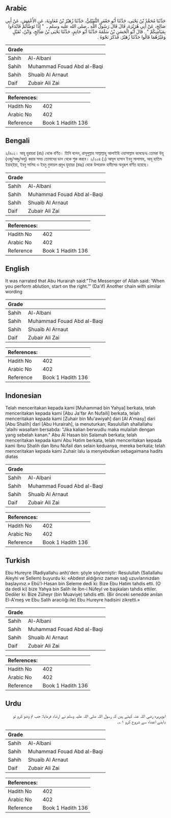 ## Arabic


<div dir="rtl" lang="ar" style={{fontSize:'larger',backgroundColor:'#f8f9fa',padding:20}}>
حَدَّثَنَا مُحَمَّدُ بْنُ يَحْيَى، حَدَّثَنَا أَبُو جَعْفَرٍ النُّفَيْلِيُّ، حَدَّثَنَا زُهَيْرُ بْنُ مُعَاوِيَةَ، عَنِ الأَعْمَشِ، عَنْ أَبِي صَالِحٍ، عَنْ أَبِي هُرَيْرَةَ، قَالَ قَالَ رَسُولُ اللَّهِ ـ صلى الله عليه وسلم ـ ‏ "‏ إِذَا تَوَضَّأْتُمْ فَابْدَءُوا بِمَيَامِنِكُمْ ‏"‏ ‏.‏ قَالَ أَبُو الْحَسَنِ بْنُ سَلَمَةَ حَدَّثَنَا أَبُو حَاتِمٍ، حَدَّثَنَا يَحْيَى بْنُ صَالِحٍ، وَابْنُ، نُفَيْلٍ وَغَيْرُهُمَا قَالُوا حَدَّثَنَا زُهَيْرٌ، فَذَكَرَ نَحْوَهُ ‏.‏
</div>
<div style={{backgroundColor:'#f8f9fa',padding:20, marginBottom: 10}}><table> <thead> <tr> <th>Grade</th> <th></th> </tr> </thead> <tbody> <tr><td>Sahih</td><td>Al-Albani</td></tr><tr><td>Sahih</td><td>Muhammad Fouad Abd al-Baqi</td></tr><tr><td>Sahih</td><td>Shuaib Al Arnaut</td></tr><tr><td>Daif</td><td>Zubair Ali Zai</td></tr></tbody></table><table> <thead> <tr> <th>References:</th> <th></th> </tr> </thead> <tbody><tr><td>Hadith No</td><td>402</td></tr><tr><td>Arabic No</td><td>402</td></tr><tr><td>Reference</td><td>Book 1 Hadith 136</td></tr></tbody></table></div>

## Bengali


<div dir="ltr" lang="bn" style={{fontSize:'larger',backgroundColor:'#f8f9fa',padding:20}}>
২/৪০২। আবূ হুরায়রা (রাঃ) থেকে বর্ণিত। তিনি বলেন, রাসূলুল্লাহ সাল্লাল্লাহু আলাইহি ওয়াসাল্লাম বলেছেনঃ তোমরা উযূ (ওজু/অজু/অযু) করার সময় তোমাদের ডান থেকে শুরু করবে। ২/২০৪ (১) আবূল হাসান ইবনু সালামাহ, আবূ হাতিম ইয়াহ্ইয়া, ইবনু সালিহ ও ইবনু নুফায়ল প্রমুখ যুহায়র (রহঃ) থেকে উপরোক্ত হাদীসের অনুরূপ বর্ণিত হয়েছে।
</div>
<div style={{backgroundColor:'#f8f9fa',padding:20, marginBottom: 10}}><table> <thead> <tr> <th>Grade</th> <th></th> </tr> </thead> <tbody> <tr><td>Sahih</td><td>Al-Albani</td></tr><tr><td>Sahih</td><td>Muhammad Fouad Abd al-Baqi</td></tr><tr><td>Sahih</td><td>Shuaib Al Arnaut</td></tr><tr><td>Daif</td><td>Zubair Ali Zai</td></tr></tbody></table><table> <thead> <tr> <th>References:</th> <th></th> </tr> </thead> <tbody><tr><td>Hadith No</td><td>402</td></tr><tr><td>Arabic No</td><td>402</td></tr><tr><td>Reference</td><td>Book 1 Hadith 136</td></tr></tbody></table></div>

## English


<div dir="ltr" lang="en" style={{fontSize:'larger',backgroundColor:'#f8f9fa',padding:20}}>
It was narrated that Abu Hurairah said:"The Messenger of Allah said: 'When you perform ablution, start on the right.'" (Da'if) Another chain with similar wording
</div>
<div style={{backgroundColor:'#f8f9fa',padding:20, marginBottom: 10}}><table> <thead> <tr> <th>Grade</th> <th></th> </tr> </thead> <tbody> <tr><td>Sahih</td><td>Al-Albani</td></tr><tr><td>Sahih</td><td>Muhammad Fouad Abd al-Baqi</td></tr><tr><td>Sahih</td><td>Shuaib Al Arnaut</td></tr><tr><td>Daif</td><td>Zubair Ali Zai</td></tr></tbody></table><table> <thead> <tr> <th>References:</th> <th></th> </tr> </thead> <tbody><tr><td>Hadith No</td><td>402</td></tr><tr><td>Arabic No</td><td>402</td></tr><tr><td>Reference</td><td>Book 1 Hadith 136</td></tr></tbody></table></div>

## Indonesian


<div dir="ltr" lang="id" style={{fontSize:'larger',backgroundColor:'#f8f9fa',padding:20}}>
Telah menceritakan kepada kami [Muhammad bin Yahya] berkata, telah menceritakan kepada kami [Abu Ja'far An Nufaili] berkata, telah menceritakan kepada kami [Zuhair bin Mu'awiyah] dari [Al A'masy] dari [Abu Shalih] dari [Abu Hurairah], ia menuturkan; Rasulullah shallallahu 'alaihi wasallam bersabda: "Jika kalian berwudlu maka mulailah dengan yang sebelah kanan." Abu Al Hasan bin Salamah berkata; telah menceritakan kepada kami Abu Hatim berkata, telah menceritakan kepada kami Ibnu Shalih dan Ibnu Nufail dan selain keduanya, mereka berkata; telah menceritakan kepada kami Zuhair lalu ia menyebutkan sebagaimana hadits diatas
</div>
<div style={{backgroundColor:'#f8f9fa',padding:20, marginBottom: 10}}><table> <thead> <tr> <th>Grade</th> <th></th> </tr> </thead> <tbody> <tr><td>Sahih</td><td>Al-Albani</td></tr><tr><td>Sahih</td><td>Muhammad Fouad Abd al-Baqi</td></tr><tr><td>Sahih</td><td>Shuaib Al Arnaut</td></tr><tr><td>Daif</td><td>Zubair Ali Zai</td></tr></tbody></table><table> <thead> <tr> <th>References:</th> <th></th> </tr> </thead> <tbody><tr><td>Hadith No</td><td>402</td></tr><tr><td>Arabic No</td><td>402</td></tr><tr><td>Reference</td><td>Book 1 Hadith 136</td></tr></tbody></table></div>

## Turkish


<div dir="ltr" lang="tr" style={{fontSize:'larger',backgroundColor:'#f8f9fa',padding:20}}>
Ebu Hureyre (Radiyallahu anh)'den: şöyle söylemiştir: Resulullah (Sallallahu Aleyhi ve Sellem) buyurdu ki: «Abdest aldığınız zaman sağ uzuvlarınızdan başlayınız.» Ebü'l-Hasan bin Seleme dedi ki: Bize Ebu Hatim tahdis etti. (O da dedi ki) bize Yahya bin Salih ile İbn-i Nüfeyl ve başkaları tahdis ettiler. Dediler ki: Bize Züheyr (bin Muaviye) tahdis etti. (Bir önceki senedde anılan El-A'meş ve Ebu Salih aracılığı ile) Ebu Hureyre hadisini zikretti.»
</div>
<div style={{backgroundColor:'#f8f9fa',padding:20, marginBottom: 10}}><table> <thead> <tr> <th>Grade</th> <th></th> </tr> </thead> <tbody> <tr><td>Sahih</td><td>Al-Albani</td></tr><tr><td>Sahih</td><td>Muhammad Fouad Abd al-Baqi</td></tr><tr><td>Sahih</td><td>Shuaib Al Arnaut</td></tr><tr><td>Daif</td><td>Zubair Ali Zai</td></tr></tbody></table><table> <thead> <tr> <th>References:</th> <th></th> </tr> </thead> <tbody><tr><td>Hadith No</td><td>402</td></tr><tr><td>Arabic No</td><td>402</td></tr><tr><td>Reference</td><td>Book 1 Hadith 136</td></tr></tbody></table></div>

## Urdu


<div dir="rtl" lang="ur" style={{fontSize:'larger',backgroundColor:'#f8f9fa',padding:20}}>
ابوہریرہ رضی اللہ عنہ کہتے ہیں کہ رسول اللہ صلی اللہ علیہ وسلم نے ارشاد فرمایا: جب تم وضو کرو تو داہنے اعضاء سے شروع کرو ۱؎۔
</div>
<div style={{backgroundColor:'#f8f9fa',padding:20, marginBottom: 10}}><table> <thead> <tr> <th>Grade</th> <th></th> </tr> </thead> <tbody> <tr><td>Sahih</td><td>Al-Albani</td></tr><tr><td>Sahih</td><td>Muhammad Fouad Abd al-Baqi</td></tr><tr><td>Sahih</td><td>Shuaib Al Arnaut</td></tr><tr><td>Daif</td><td>Zubair Ali Zai</td></tr></tbody></table><table> <thead> <tr> <th>References:</th> <th></th> </tr> </thead> <tbody><tr><td>Hadith No</td><td>402</td></tr><tr><td>Arabic No</td><td>402</td></tr><tr><td>Reference</td><td>Book 1 Hadith 136</td></tr></tbody></table></div>